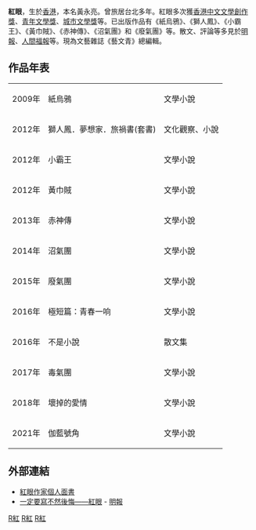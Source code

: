 {{multiple issues|
{{expand|time=2015-09-16T12:28:47+00:00}}
{{no footnotes|time=2015-09-16T12:28:47+00:00}}
{{refimprove|time=2015-09-16T12:28:47+00:00}}
}}
{{Infobox Writer
| birthname    = 黃永亮
| pseudonym    = 紅眼
| occupation   = [[作家|作家]]、[[小說家|小說家]]、[[评论家|评论家]]
| notableworks = 《小霸王》
}}

'''紅眼'''，生於[[香港|香港]]，本名黃永亮。曾旅居台北多年。紅眼多次獲[[香港中文文學創作獎|香港中文文學創作獎]]、[[青年文學獎|青年文學獎]]、[[城市文學獎|城市文學獎]]等。已出版作品有《紙烏鴉》、《獅人鳳》、《小霸王》、《黃巾賊》、《赤神傳》、《沼氣團》和《廢氣團》等。散文、評論等多見於[[明報|明報]]、[[人間福報|人間福報]]等。現為文藝雜誌《藝文青》總編輯。

==作品年表==
{|
|2009年
|紙烏鴉
|文學小說
|-
|2012年
|獅人鳳．夢想家．旅禍書(套書)
|文化觀察、小說
|-
|2012年
|小霸王
|文學小說
|-
|2012年
|黃巾賊
|文學小說
|-
|2013年
|赤神傳
|文學小說
|-
|2014年
|沼氣團
|文學小說
|-
|2015年
|廢氣團
|文學小說
|-
|2016年
|極短篇：青春一响
|文學小說
|-
|2016年
|不是小說
|散文集
|-
|2017年
|毒氣團
|文學小說
|-
|2018年
|壞掉的愛情
|文學小說
|-
|2021年
|伽藍號角
|文學小說
|}

==外部連結==
* [https://www.facebook.com/a38redeye 紅眼作家個人面書] 
* [https://web.archive.org/web/20150709070146/http://reading.mingpao.com/cfm/BookSharingFocus.cfm?mode=details&iid=115 一定要寫不然後悔——紅眼] - [[明報|明報]]

{{Authority control}}
[[Category:香港小说家|R紅]]
[[Category:香港文學|R紅]]
[[Category:香港編輯|R紅]]